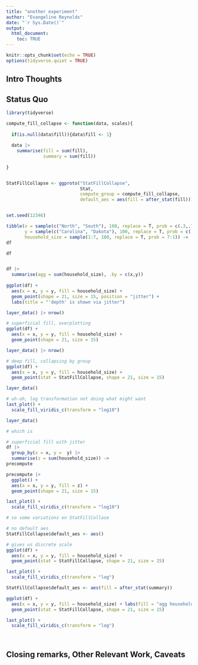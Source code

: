 ```yaml
---
title: "another experiment"
author: "Evangeline Reynolds"
date: "`r Sys.Date()`"
output: 
  html_document:
    toc: TRUE
---
```


```r
knitr::opts_chunk$set(echo = TRUE)
options(tidyverse.quiet = TRUE)
```

## Intro Thoughts

## Status Quo

```r
library(tidyverse)

compute_fill_collapse <- function(data, scales){
  
  if(is.null(data$fill)){data$fill <- 1}
  
  data |> 
    summarise(fill = sum(fill),
              summary = sum(fill))
  
}


StatFillCollapse <- ggproto("StatFillCollapse", 
                            Stat,
                            compute_group = compute_fill_collapse,
                            default_aes = aes(fill = after_stat(fill)))


set.seed(12346)

tibble(x = sample(c("North", "South"), 100, replace = T, prob = c(.3,.7)), 
       y = sample(c("Carolina", "Dakota"), 100, replace = T, prob = c(.3,.7)),
       household_size = sample(1:7, 100, replace = T, prob = 7:1)) ->
df

df


df |> 
  summarise(agg = sum(household_size), .by = c(x,y))
  
ggplot(df) + 
  aes(x = x, y = y, fill = household_size) + 
  geom_point(shape = 21, size = 15, position = "jitter") + 
  labs(title = "'depth' is shown via jitter")

layer_data() |> nrow()

# superficial fill, overplotting
ggplot(df) + 
  aes(x = x, y = y, fill = household_size) + 
  geom_point(shape = 21, size = 15)

layer_data() |> nrow()

# deep fill, collapsing by group
ggplot(df) + 
  aes(x = x, y = y, fill = household_size) + 
  geom_point(stat = StatFillCollapse, shape = 21, size = 15)

layer_data()

# uh-oh, log transformation not doing what might want
last_plot() + 
  scale_fill_viridis_c(transform = "log10")

layer_data()

```



```r
# which is 

# superficial fill with jitter
df |> 
  group_by(x = x, y =  y) |>
  summarise(z = sum(household_size)) ->
precompute

precompute |>
  ggplot() + 
  aes(x = x, y = y, fill = z) + 
  geom_point(shape = 21, size = 15)

last_plot() + 
  scale_fill_viridis_c(transform = "log10")

# so some variations on StatFillCollase

# no default aes
StatFillCollapse$default_aes <- aes()

# gives us discrete scale
ggplot(df) + 
  aes(x = x, y = y, fill = household_size) + 
  geom_point(stat = StatFillCollapse, shape = 21, size = 15)

last_plot() + 
  scale_fill_viridis_c(transform = "log")

StatFillCollapse$default_aes <- aes(fill = after_stat(summary))

ggplot(df) + 
  aes(x = x, y = y, fill = household_size) + labs(fill = "agg household size") +
  geom_point(stat = StatFillCollapse, shape = 21, size = 15)

last_plot() + 
  scale_fill_viridis_c(transform = "log")




```

## Closing remarks, Other Relevant Work, Caveats
